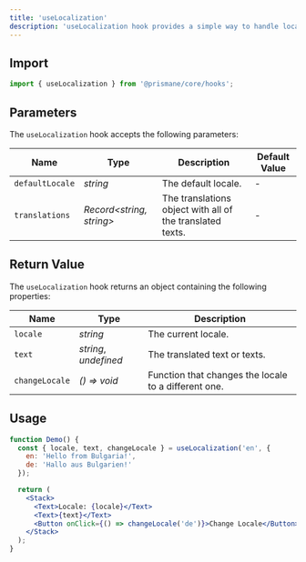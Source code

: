 ---
title: 'useLocalization'
description: 'useLocalization hook provides a simple way to handle localization and dynamic translation.'
---

## Import

```js
import { useLocalization } from '@prismane/core/hooks';
```

## Parameters

The `useLocalization` hook accepts the following parameters:

| Name            | Type                      | Description                                               | Default Value |
| --------------- | ------------------------- | --------------------------------------------------------- | ------------- |
| `defaultLocale` | _string_                  | The default locale.                                       | -             |
| `translations`  | _Record\<string, string>_ | The translations object with all of the translated texts. | -             |

## Return Value

The `useLocalization` hook returns an object containing the following properties:

| Name           | Type                  | Description                                          |
| -------------- | --------------------- | ---------------------------------------------------- |
| `locale`       | _string_              | The current locale.                                  |
| `text`         | _string_, _undefined_ | The translated text or texts.                        |
| `changeLocale` | _() => void_          | Function that changes the locale to a different one. |

## Usage

```jsx preview
function Demo() {
  const { locale, text, changeLocale } = useLocalization('en', {
    en: 'Hello from Bulgaria!',
    de: 'Hallo aus Bulgarien!'
  });

  return (
    <Stack>
      <Text>Locale: {locale}</Text>
      <Text>{text}</Text>
      <Button onClick={() => changeLocale('de')}>Change Locale</Button>
    </Stack>
  );
}
```
